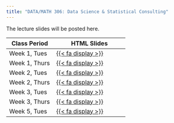 ```yaml
---
title: "DATA/MATH 306: Data Science & Statistical Consulting"
---
```


The lecture slides will be posted here. 

::: column-screen-inset-right
| Class Period | HTML Slides           |
|-----------------|--------------------------|
| Week 1, Tues  | [{{< fa display >}}](https://mcconvil.github.io/data306f25/data306_wk01tues.html) | 
| Week 1, Thurs  | [{{< fa display >}}](https://mcconvil.github.io/data306f25/data306_wk01thurs.html) | 
| Week 2, Tues  | [{{< fa display >}}](https://mcconvil.github.io/data306f25/data306_wk02tues.html) | 
| Week 2, Thurs  | [{{< fa display >}}](https://mcconvil.github.io/data306f25/data306_wk02thurs.html) | 
| Week 3, Tues  | [{{< fa display >}}](https://mcconvil.github.io/data306f25/data306_wk03tues.html) | 
| Week 3, Thurs  | [{{< fa display >}}](https://mcconvil.github.io/data306f25/data306_wk03thurs.html) | 
| Week 5, Tues  | [{{< fa display >}}](https://mcconvil.github.io/data306f25/data306_wk05tues.html) | 
:::
